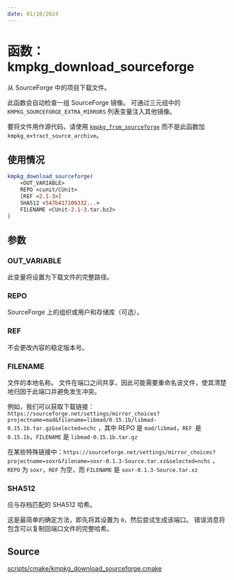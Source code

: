 ```yaml
---
date: 01/10/2024
---
```

# 函数： kmpkg_download_sourceforge

从 SourceForge 中的项目下载文件。

此函数会自动检查一组 SourceForge 镜像。 可通过三元组中的 `KMPKG_SOURCEFORGE_EXTRA_MIRRORS` 列表变量注入其他镜像。

要将文件用作源代码，请使用 [`kmpkg_from_sourceforge`](kmpkg_from_sourceforge.mdx) 而不是此函数加 `kmpkg_extract_source_archive`。

## 使用情况

```cmake
kmpkg_download_sourceforge(
    <OUT_VARIABLE>
    REPO <cunit/CUnit>
    [REF <2.1-3>]
    SHA512 <547b417109332...>
    FILENAME <CUnit-2.1-3.tar.bz2>
)
```

## 参数

### OUT_VARIABLE

此变量将设置为下载文件的完整路径。

### REPO

SourceForge 上的组织或用户和存储库（可选）。

### REF

不会更改内容的稳定版本号。

### FILENAME


文件的本地名称。 文件在端口之间共享，因此可能需要重命名该文件，使其清楚地归因于此端口并避免发生冲突。

例如，我们可以获取下载链接：`https://sourceforge.net/settings/mirror_choices?projectname=mad&filename=libmad/0.15.1b/libmad-0.15.1b.tar.gz&selected=nchc` ，其中 REPO 是 `mad/libmad`，`REF `是 `0.15.1b`，`FILENAME` 是 `libmad-0.15.1b.tar.gz`

在某些特殊链接中：`https://sourceforge.net/settings/mirror_choices?projectname=soxr&filename=soxr-0.1.3-Source.tar.xz&selected=nchc` ，`REPO` 为 `soxr`，`REF` 为空，而 `FILENAME` 是 `soxr-0.1.3-Source.tar.xz`

### SHA512

应与存档匹配的 SHA512 哈希。

这是最简单的确定方法，即先将其设置为 `0`，然后尝试生成该端口。 错误消息将包含可以复制回端口文件的完整哈希。

## Source

[scripts/cmake/kmpkg\_download\_sourceforge.cmake](https://gitee.com/kumo-pub/kmpkg/blob/master/scripts/cmake/kmpkg_download_sourceforge.cmake)
